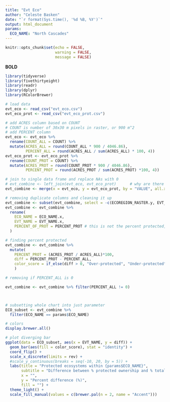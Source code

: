 ```yaml
---
title: "Evt Eco"
author: "Celeste Basken"
date: "`r format(Sys.time(), '%d %B, %Y')`"
output: html_document
params:
  ECO_NAME: "North Cascades"
---
```




```r
knitr::opts_chunk$set(echo = FALSE,
                      warning = FALSE,
                      message = FALSE)
```

**BOLD**
```r
library(tidyverse)
library(fivethirtyeight)
library(readr)
library(dplyr)
library(RColorBrewer)
```

```r
# load data
evt_eco <- read_csv("evt_eco.csv")
evt_eco_prot <- read_csv("evt_eco_prot.csv")

# add ACRES column based on COUNT
# COUNT is number of 30x30 m pixels in raster, or 900 m^2
# add PERCENT column
evt_eco <- evt_eco %>%
  rename(COUNT_ALL = COUNT) %>%
  mutate(ACRES_ALL = round(COUNT_ALL * 900 / 4046.86),
         PERCENT_ALL = round(ACRES_ALL / sum(ACRES_ALL) * 100, 4))
evt_eco_prot <- evt_eco_prot %>%
  rename(COUNT_PROT = COUNT) %>%
  mutate(ACRES_PROT = round(COUNT_PROT * 900 / 4046.86),
         PERCENT_PROT = round(ACRES_PROT / sum(ACRES_PROT) *100, 4))

# join to single data frame and replace NAs with 0
# evt_combine <- left_join(evt_eco, evt_eco_prot)      # why are there a bunch of NAs?? this join did not work- likely because some column names were the same
evt_combine <- merge(x = evt_eco, y = evt_eco_prot, by = "VALUE", all.x = TRUE) # this join worked

# removing duplicate columns and cleaning it up
evt_combine <- subset(evt_combine, select = -c(ECOREGION_RASTER.y, EVT_NAME.y, EVT_PHYS.y, ECO_NAME.y))
evt_combine <- evt_combine %>% 
  rename(
    ECO_NAME = ECO_NAME.x,
    EVT_NAME = EVT_NAME.x,
    PERCENT_OF_PROT = PERCENT_PROT # this is not the percent protected, it's the percent of each ecosystem out of the total protected
  )

# finding percent protected
evt_combine <- evt_combine %>%
  mutate(
    PERCENT_PROT = (ACRES_PROT / ACRES_ALL)*100,
    diff = PERCENT_PROT - PERCENT_ALL,
    color_score = if_else(diff > 0, "Over-protected", "Under-protected")
    )

# removing if PERCENT_ALL is 0

evt_combine <- evt_combine %>% filter(PERCENT_ALL != 0)



# subsetting whole chart into just parameter
ECO_subset <- evt_combine %>% 
  filter(ECO_NAME == params$ECO_NAME)

# colors
display.brewer.all()

# plot diverging bar
ggplot(data = ECO_subset, aes(x = EVT_NAME, y = diff)) +
  geom_bar(aes(fill = color_score), stat = "identity") +
  coord_flip() +
  scale_x_discrete(limits = rev) +
  #scale_y_continuous(breaks = seq(-10, 20, by = 5)) +
  labs(title = "Protected ecosystems within {params$ECO_NAME}",
       subtitle = "Difference between % protected ownership and % total {params$ECO_NAME}",
       x = "",
       y = "Percent difference (%)",
       fill = "") +
  theme_light() +
  scale_fill_manual(values = c(brewer.pal(n = 2, name = "Accent")))
```


